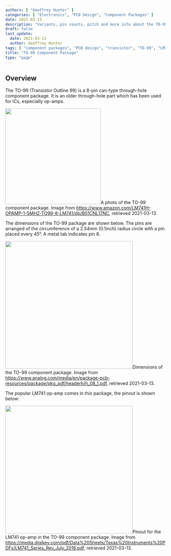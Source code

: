 ```yaml
---
authors: [ "Geoffrey Hunter" ]
categories: [ "Electronics", "PCB Design", "Component Packages" ]
date: 2021-03-13
description: "Variants, pin counts, pitch and more info about the TO-99 component package."
draft: false
last_update:
  date: 2021-03-13
  author: Geoffrey Hunter
tags: [ "component packages", "PCB design", "transistor", "TO-99", "LM741", "op-amp" ]
title: "TO-99 Component Package"
type: "page"
---
```



## Overview

The TO-99 (Transistor Outline 99) is a 8-pin can-type through-hole component package. It is an older through-hole part which has been used for ICs, especially op-amps.


<Image src={lm741h_op_amp_to_99_component_package_photo} width="300px">A photo of the TO-99 component package. Image from https://www.amazon.com/LM741H-OPAMP-1-5MHZ-TO99-8-LM741/dp/B01CNL17NC, retrieved 2021-03-13.</Image>

The dimensions of the TO-99 package are shown below. The pins are arranged of the circumference of a 2.54mm (0.1inch) radius circle with a pin placed every 45°. A metal tab indicates pin 8.


<Image src={to_99_component_package_dimensions_analog_devices} width="400px">Dimensions of the TO-99 component package. Image from https://www.analog.com/media/en/package-pcb-resources/package/pkg_pdf/headerh/h_08_1.pdf, retrieved 2021-03-13.</Image>

The popular LM741 op-amp comes in this package, the pinout is shown below:


<Image src={lm741_op_amp_pinout_in_to_99_component_package} width="400px">Pinout for the LM741 op-amp in the TO-99 component package. Image from https://media.digikey.com/pdf/Data%20Sheets/Texas%20Instruments%20PDFs/LM741_Series_Rev_July_2016.pdf, retrieved 2021-03-13.</Image>
